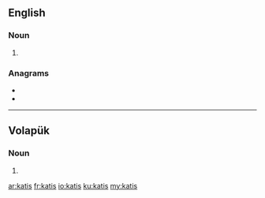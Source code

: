 {{also|kat-is|kati's}}
==English==

===Noun===
{{head|en|noun plural form}}

# {{plural of|kati|lang=en}}

===Anagrams===
* {{l|en|Astłik}}
* {{l|en|Sakti}}

----

==Volapük==

===Noun===
{{head|vo|noun form}}

# {{inflection of|kat||acc|p|lang=vo}}

[[ar:katis]]
[[fr:katis]]
[[io:katis]]
[[ku:katis]]
[[my:katis]]
